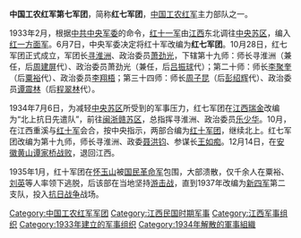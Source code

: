 {{Unreferenced|time=2022-04-26T08:46:51+00:00}}
'''中国工农红军第七军团'''，简称'''红七军团'''，[[中国工农红军|中国工农红军]]主力部队之一。

1933年2月，根据[[中共中央军委|中共中央军委]]的命令，[[红十一军|红十一军]]由[[江西|江西]]东北调往[[中央苏区|中央苏区]]，编入[[红一方面军|红一方面军]]。6月7日，中央军委决定将红十军改编为'''红七军团'''。10月28日，红七军团正式成立，军团长[[寻淮洲|寻淮洲]]、政治委员[[萧劲光|萧劲光]]，下辖第十九师：师长寻淮洲（兼任，后[[周建屏|周建屏]]代）、政治委员萧劲光（兼任，后[[吕振球|吕振球]]代）；第二十师：师长[[李聚奎|李聚奎]]（后[[粟裕|粟裕]]代）、政治委员[[李翔梧|李翔梧]]；第三十四师：师长[[周子昆|周子昆]]（后[[彭绍辉|彭绍辉]]代）、政治委员[[谭震林|谭震林]]（后[[程翠林|程翠林]]代）。

1934年7月6日，为减轻[[中央苏区|中央苏区]]所受到的军事压力，红七军团在[[江西|江西]][[瑞金|瑞金]]改编为“北上抗日先遣队”，前往[[闽浙赣苏区|闽浙赣苏区]]，总指挥寻淮洲、政治委员[[乐少华|乐少华]]。10月，在江西重溪与[[红十军|红十军]]会合，按中央指示，两部合编为[[红十军团|红十军团]]，继续北上。红七军团改编为第十九师，师长寻淮洲、政委[[聂洪钧|聂洪钧]]、参谋长[[王如痴|王如痴]]。12月14日，在[[安徽|安徽]][[黄山|黄山]][[谭家桥|谭家桥]][[谭家桥战役|战败]]，退回江西。

1935年1月，红十军团在[[怀玉山|怀玉山]]被[[国民革命军|国民革命军]]包围，大部溃散，仅千余人在粟裕、[[刘英|刘英]]等人率领下逃脱，后该部在当地坚持[[游击战|游击战]]，直到1937年改编为[[新四军|新四军]]第二支队，投入[[抗日战争_(中国)|抗日战争]]战场。

{{中國工農紅軍}}

[[Category:中国工农红军军团|Category:中国工农红军军团]]
[[Category:江西民国时期军事|Category:江西民国时期军事]]
[[Category:江西军事组织|Category:江西军事组织]]
[[Category:1933年建立的军事组织|Category:1933年建立的军事组织]]
[[Category:1934年解散的軍事組織|Category:1934年解散的軍事組織]]